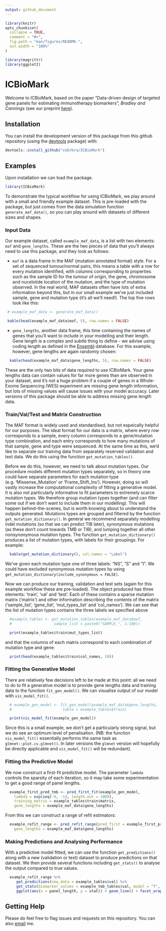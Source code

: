 ```yaml
---
output: github_document
---
```


<!-- README.md is generated from README.Rmd. Please edit that file -->

```r
library(knitr)
opts_chunk$set(
  collapse = TRUE,
  comment = "#>",
  fig.path = "man/figures/README-",
  out.width = "100%"
)

library(magrittr)
library(ggplot2)
```

# ICBioMark

<!-- badges: start -->
<!-- badges: end -->

Welcome to ICBioMark, based on the paper "Data-driven design of targeted gene panels for estimating immunotherapy biomarkers", *Bradley and Cannings* (see our preprint [here](https://github.com/cobrbra/TargetedPanelEstimation_Paper)). 

## Installation

<!-- You can install the development version of ICBioMark from [CRAN](https://CRAN.R-project.org) with: -->
You can install the development version of this package from this github repository (using the [devtools](https://cran.r-project.org/web/packages/devtools/index.html) package) with:

``` r
devtools::install_github("cobrbra/ICBioMark")
```

## Examples

Upon installation we can load the package.

```r
library(ICBioMark)
```

To demonstrate the typical workflow for using ICBioMark, we play around with a small and friendly example dataset. This is pre-loaded with the package, but just comes from the data simulation function `generate_maf_data()`, so you can play around with datasets of different sizes and shapes. 

### Input Data

Our example dataset, called `example_maf_data`, is a list with two elements: `maf` and `gene_lengths`. These are the two pieces of data that you'll always need to use this package, and they look as follows:

 * `maf` is a data frame in the MAF (mutation annotated format) style. For a set of sequenced tumour/normal pairs, this means a table with a row for every mutation identified, with columns corresponding to properties such as the sample ID for the tumour of origin, the gene, chromosome and nucelotide location of the mutation, and the type of mutation observed. In the real world, MAF datasets often have lots of extra information beyond this, but in our small example we've just included sample, gene and mutation type (it's all we'll need!). The top five rows look like this:
 
```r
 # example_maf_data <- generate_maf_data()

 kable(head(example_maf_data$maf, 5), row.names = FALSE)
```
 * `gene_lengths`, another data frame, this time containing the names of genes that you'll want to include in your modelling and their length. Gene length is a complex and subtle thing to define - we advise using coding length as defined in the [Ensembl](https://www.ensembl.org/index.html) database. For this example, however, gene lengths are again randomly chosen:
 
``` r
  kable(head(example_maf_data$gene_lengths, 5), row.names = FALSE)
```
These are the only two bits of data required to use ICBioMark. Your gene lengths data can contain values for far more genes than are observed in your dataset, and it's not a huge problem if a couple of genes in a Whole-Exome Sequencing (WES) experiment are missing gene length information, but lots of missing values will cause issues with your model accuracy. Later versions of this package should be able to address missing gene length data.

### Train/Val/Test and Matrix Construction
The MAF format is widely used and standardised, but not espeically helpful for our purposes. The ideal format for our data is a matrix, where every row corresponds to a sample, every column corresponds to a gene/mutation type combination, and each entry corresponds to how many mutations of that sample, gene and type were sequenced. At the same time as this, we'd like to separate our training data from separately reserved validation and test data. We do this using the function `get_mutation_tables()`. 

Before we do this, however, we need to talk about mutation types. Our procedure models different mutation types separately, so in theory one could have separate parameters for each mutation type (e.g. 'Missense_Mutation' or 'Frame_Shift_Ins'). However, doing so will vastly increase the computational complexity of fitting a generative model. It is also not particularly informative to fit parameters to extremely scarce mutation types. We therefore group mutation types together (and can filter some out if we don't want to include them in our modelling). This will happen behind-the-scenes, but is worth knowing about to understand the outputs generated. Mutations types are grouped and filtered by the function `get_mutation_dictionary()`. In general we recommend separately modelling indel mutations (so that we can predict TIB later), synonymous mutations (as these don't count towards TMB or TIB), and lumping together all other nonsynonymous mutation types. The function `get_mutation_dictionary()` produces a list of mutation types, with labels for their groupings. For example:

```r
  kable(get_mutation_dictionary(), col.names = "Label")
```
We've given each mutation type one of three labels: "NS", "S" and "I". We could have excluded synonymous mutation types by using `get_mutation_dictionary(include_synonymous = FALSE)`.

Now we can produce our training, validation and test sets (again for this example workflow these are pre-loaded). The object produced has three elements: 'train', 'val' and 'test'. Each of these contains a sparse mutation matrix ('matrix') and other information describing the contents of the matrix ('sample_list', 'gene_list', 'mut_types_list' and 'col_names'). We can see that the list of mutation types contains the three labels we specified above

```r
  #example_tables <- get_mutation_tables(example_maf_data$maf, 
  #                   sample_list = paste0("SAMPLE_", 1:100))

  print(example_tables$train$mut_types_list)
```
and that the columns of each matrix correspond to each combination of mutation type and gene:

```r
  print(head(example_tables$train$col_names, 10))
```


### Fitting the Generative Model
There are relatively few decisions left to be made at this point: all we need to do to fit a generative model is to provide gene lengths data and training data to the function `fit_gen_model()`. We can visualise output of our model with `vis_model_fit()`.

```r
  # example_gen_model <- fit_gen_model(example_maf_data$gene_lengths, 
  #                       table = example_tables$train)

  print(vis_model_fit(example_gen_model))

```

Since this is a small example, we don't get a particularly strong signal, but we do see an optimum level of penalisation. (NB: the function `vis_model_fit()` essentially performs the same task as `glmnet::plot.cv.glmnet()`. In later versions the `glmnet` version will hopefully be directly applicable and `vis_model_fit()` will be redundant).

### Fitting the Predictive Model
We now construct a first-fit predictive model. The parameter `lambda` controls the sparsity of each iteration, so it may take some experimentation to get a good range of panel lengths.

```r
  example_first_pred_tmb <- pred_first_fit(example_gen_model, 
    lambda = exp(seq(-9, -14, length.out = 100)), 
    training_matrix = example_tables$train$matrix, 
    gene_lengths = example_maf_data$gene_lengths)

```

From this we can construct a range of refit estimators:

```r
  example_refit_range <- pred_refit_range(pred_first = example_first_pred_tmb, 
    gene_lengths = example_maf_data$gene_lengths)
```


### Making Predictions and Analysing Performance
With a predictive model fitted, we can use the function `get_predictions()` along with a new (validation or test) dataset to produce predictions on that dataset. We then provide several functions including `get_stats()` to analyse the output compared to true values.

```r

  example_refit_range %>% 
     get_predictions(new_data = example_tables$val) %>% 
     get_stats(biomarker_values = example_tmb_tables$val, model = "T", threshold = 10) %>% 
     ggplot(aes(x = panel_length, y = stat)) + geom_line() + facet_wrap(~metric) + theme_minimal() + labs(x = "Panel Length", y = "Predictive Performance")

```


## Getting Help
Please do feel free to flag issues and requests on this repository. You can also [email](mailto:cobrbradley@gmail.com) me.
